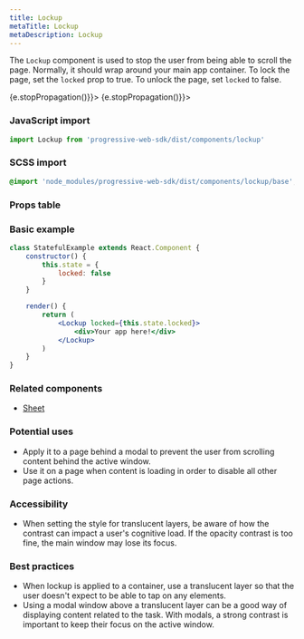 ```yaml
---
title: Lockup
metaTitle: Lockup
metaDescription: Lockup
---
```



<div class="component-intro">

The `Lockup` component is used to stop the user from being able to scroll the page.
Normally, it should wrap around your main app container.
To lock the page, set the `locked` prop to true.
To unlock the page, set `locked` to false.

</div>

<div onClick={(e) => {e.stopPropagation()}}>
<Tabs activeIndex={0} className="devcenter">
<TabsPanel title="Code" onClick={(e) => {e.stopPropagation()}}>

### JavaScript import

```jsx
import Lockup from 'progressive-web-sdk/dist/components/lockup'
```

### SCSS import

```scss
@import 'node_modules/progressive-web-sdk/dist/components/lockup/base';
```

### Props table

<PropsTable propMetaData={props.componentMetadata.childrenComponentProp} />

### Basic example

```jsx react-live=true
class StatefulExample extends React.Component {
    constructor() {
        this.state = {
            locked: false
        }
    }

    render() {
        return (
            <Lockup locked={this.state.locked}>
                <div>Your app here!</div>
            </Lockup>
        )
    }
}
```

</TabsPanel>
<TabsPanel title="Design" class="markdown">

### Related components
- [Sheet](Sheet)

### Potential uses

-   Apply it to a page behind a modal to prevent the user from scrolling content behind the active window.
-   Use it on a page when content is loading in order to disable all other page actions.

### Accessibility

-   When setting the style for translucent layers, be aware of how the contrast can impact a user's cognitive load. If the opacity contrast is too fine, the main window may lose its focus.

### Best practices

-   When lockup is applied to a container, use a translucent layer so that the user doesn't expect to be able to tap on any elements.
-   Using a modal window above a translucent layer can be a good way of displaying content related to the task. With modals, a strong contrast is important to keep their focus on the active window.

</TabsPanel>
</Tabs>
</div>
